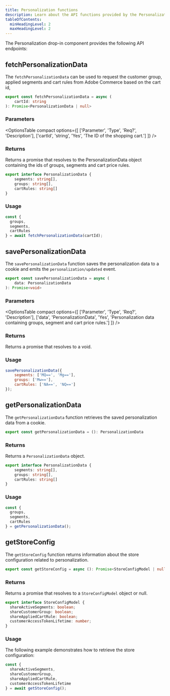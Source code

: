```yaml
---
title: Personalization functions
description: Learn about the API functions provided by the Personalization drop-in component.
tableOfContents:
  minHeadingLevel: 2
  maxHeadingLevel: 2
---
```



The Personalization drop-in component provides the following API endpoints:

## fetchPersonalizationData

The `fetchPersonalizationData` can be used to request the customer group, applied segments and cart rules from Adobe Commerce based on the cart id,

```ts
export const fetchPersonalizationData = async (
    cartId: string
): Promise<PersonalizationData | null>
```

### Parameters

<OptionsTable
  compact
  options={[
    ['Parameter', 'Type', 'Req?', 'Description'],
    ['cartId', 'string', 'Yes', 'The ID of the shopping cart.']
  ]}
/>

### Returns

Returns a promise that resolves to the PersonalizationData object containing the ids of groups, segments and cart price rules.

```ts
export interface PersonalizationData {
    segments: string[],
    groups: string[],
    cartRules: string[]
}
```

### Usage

```ts
const {
  groups,
  segments,
  cartRules
} = await fetchPersonalizationData(cartId);
```

## savePersonalizationData

The `savePersonalizationData` function saves the personalization data to a cookie and emits the `personalization/updated` event.

```ts
export const savePersonalizationData = async (
    data: PersonalizationData
): Promise<void>
```

### Parameters

<OptionsTable
  compact
  options={[
    ['Parameter', 'Type', 'Req?', 'Description'],
    ['data', 'PersonalizationData', 'Yes', 'Personalization data containing groups, segment and cart price rules.']
  ]}
/>

### Returns

Returns a promise that resolves to a void.

### Usage

```js
savePersonalizationData({
    segments: ['MQ==', 'Mg=='],
    groups: ['Mw=='],
    cartRules: ['NA==', 'NQ==']
});
```

## getPersonalizationData

The `getPersonalizationData` function retrieves the saved personalization data from a cookie.

```ts
export const getPersonalizationData = (): PersonalizationData
```

### Returns

Returns a `PersonalizationData` object.

```ts
export interface PersonalizationData {
    segments: string[],
    groups: string[],
    cartRules: string[]
}
```

### Usage

```ts
const {
  groups,
  segments,
  cartRules
} = getPersonalizationData();
```

## getStoreConfig

The `getStoreConfig` function returns information about the store configuration related to personalization.

```ts
export const getStoreConfig = async (): Promise<StoreConfigModel | null>
```

### Returns

Returns a promise that resolves to a `StoreConfigModel` object or null.

```ts
export interface StoreConfigModel {
  shareActiveSegments: boolean;
  shareCustomerGroup: boolean;
  shareAppliedCartRule: boolean;
  customerAccessTokenLifetime: number;
}
```

### Usage

The following example demonstrates how to retrieve the store configuration:

```ts
const {
  shareActiveSegments,
  shareCustomerGroup,
  shareAppliedCartRule,
  customerAccessTokenLifetime
} = await getStoreConfig();
```
